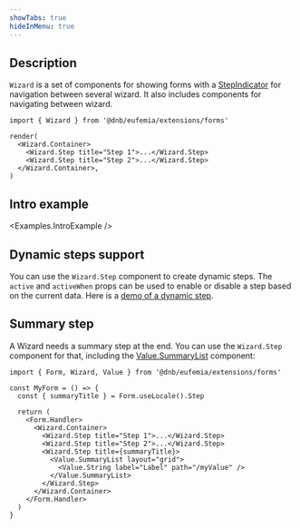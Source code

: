 ```yaml
---
showTabs: true
hideInMenu: true
---
```



## Description

`Wizard` is a set of components for showing forms with a [StepIndicator](/uilib/components/step-indicator/) for navigation between several wizard. It also includes components for navigating between wizard.

```tsx
import { Wizard } from '@dnb/eufemia/extensions/forms'

render(
  <Wizard.Container>
    <Wizard.Step title="Step 1">...</Wizard.Step>
    <Wizard.Step title="Step 2">...</Wizard.Step>
  </Wizard.Container>,
)
```

## Intro example

<Examples.IntroExample />

## Dynamic steps support

You can use the `Wizard.Step` component to create dynamic steps. The `active` and `activeWhen` props can be used to enable or disable a step based on the current data. Here is a [demo of a dynamic step](/uilib/extensions/forms/Wizard/Step/).

## Summary step

A Wizard needs a summary step at the end. You can use the `Wizard.Step` component for that, including the [Value.SummaryList](/uilib/extensions/forms/Value/SummaryList/) component:

```tsx
import { Form, Wizard, Value } from '@dnb/eufemia/extensions/forms'

const MyForm = () => {
  const { summaryTitle } = Form.useLocale().Step

  return (
    <Form.Handler>
      <Wizard.Container>
        <Wizard.Step title="Step 1">...</Wizard.Step>
        <Wizard.Step title="Step 2">...</Wizard.Step>
        <Wizard.Step title={summaryTitle}>
          <Value.SummaryList layout="grid">
            <Value.String label="Label" path="/myValue" />
          </Value.SummaryList>
        </Wizard.Step>
      </Wizard.Container>
    </Form.Handler>
  )
}
```

